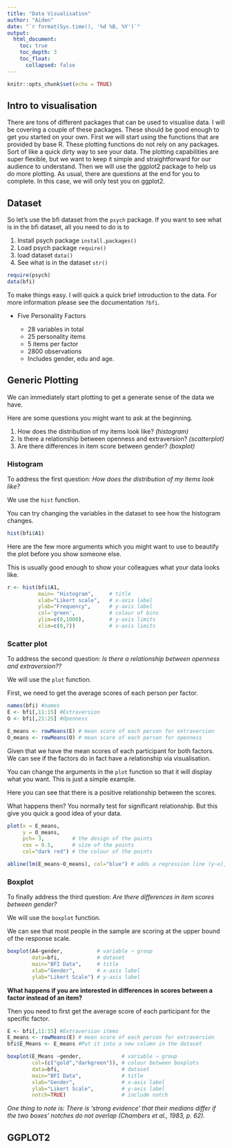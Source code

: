 ```yaml
---
title: "Data Visualisation"
author: "Aiden"
date: "`r format(Sys.time(), '%d %B, %Y')`"
output:
  html_document:
    toc: true
    toc_depth: 3
    toc_float: 
      collapsed: false
---
```


```r
knitr::opts_chunk$set(echo = TRUE)
```

## **Intro to visualisation**

There are tons of different packages that can be used to visualise data. I will be covering a couple of these packages. These should be good enough to get you started on your own. First we will start using the functions that are provided by base R. These plotting functions do not rely on any packages. Sort of like a quick dirty way to see your data. The plotting capabilities are super flexible, but we want to keep it simple and straightforward for our audience to understand. Then we will use the ggplot2 package to help us do more plotting. As usual, there are questions at the end for you to complete. In this case, we will only test you on ggplot2. 

## **Dataset** 

So let's use the bfi dataset from the `psych` package. If you want to see what is in the bfi dataset, all you need to do is to

1. Install psych package `install.packages()`
2. Load psych package `require()`
3. load dataset `data()`
4. See what is in the dataset `str()`


```r
require(psych)
data(bfi)
```


To make things easy. I will quick a quick brief introduction to the data. For more information please see the documentation `?bfi`.

* Five Personality Factors 

    + 28 variables in total
    + 25 personality items
    + 5 items per factor
    + 2800 observations
    + Includes gender, edu and age. 
    

## **Generic Plotting**

We can immediately start plotting to get a generate sense of the data we have. 

Here are some questions you might want to ask at the beginning. 

1. How does the distribution of my items look like? *(histogram)*
2. Is there a relationship between openness and extraversion? *(scatterplot)*
3. Are there differences in item score between gender? *(boxplot)*

### **Histogram**

To address the first question: *How does the distribution of my items look like?*

We use the `hist` function. 

You can try changing the variables in the dataset to see how the histogram changes. 
```r
hist(bfi$A1)
```

Here are the few more arguments which you might want to use to beautify the plot before you show someone else. 

This is usually good enough to show your colleagues what your data looks like. 
```r
r <- hist(bfi$A1,  
          main= "Histogram",     # title
          xlab="Likert scale",   # x-axis label
          ylab="Frequency",      # y-axis label
          col='green',           # colour of bins
          ylim=c(0,1000),        # y-axis limits
          xlim=c(0,7))           # x-axis limits
```

### **Scatter plot**

To address the second question: *Is there a relationship between openness and extraversion??*

We will use the `plot` function. 

First, we need to get the average scores of each person per factor. 

```r
names(bfi) #names
E <- bfi[,11:15] #Extraversion
O <- bfi[,21:25] #Openness

E_means <- rowMeans(E) # mean score of each person for extraversion
O_means <- rowMeans(O) # mean score of each person for openness
```

Given that we have the mean scores of each participant for both factors. We can see if the factors do in fact have a relationship via visualisation. 

You can change the arguments in the `plot` function so that it will display what you want. This is just a simple example. 

Here you can see that there is a positive relationship between the scores.

What happens then? You normally test for significant relationship. But this give you quick a good idea of your data. 
```r
plot(x = E_means,  
     y = O_means,
     pch= 3,         # the design of the points 
     cex = 0.5,      # size of the points
     col="dark red") # the colour of the points 

abline(lm(E_means~O_means), col="blue") # adds a regression line (y~x), aka the best fit line. The abline draws the best fit line. The best fit line is derived from using the lm(), which is the linear regression function. Using just the lm function will give you the beta estimates and the significance of the relationship between the IVs and DVs. 
```

### **Boxplot**

To finally address the third question: *Are there differences in item scores between gender?*

We will use the `boxplot` function. 

We can see that most people in the sample are scoring at the upper bound of the response scale. 


```r
boxplot(A4~gender,           # variable ~ group
        data=bfi,            # dataset
        main="BFI Data",     # title
        xlab="Gender",       # x-axis label
        ylab="Likert Scale") # y-axis label


```


**What happens if you are interested in differences in scores between a factor instead of an item?**

Then you need to first get the average score of each participant for the specific factor. 

```r
E <- bfi[,11:15] #Extraversion items
E_means <- rowMeans(E) # mean score of each person for extraversion
bfi$E_Means <- E_means #Put it into a new column in the dataset

boxplot(E_Means ~gender,             # variable ~ group
        col=(c("gold","darkgreen")), # colour between boxplots
        data=bfi,                    # dataset
        main="BFI Data",             # title
        xlab="Gender",               # x-axis label
        ylab="Likert Scale",         # y-axis label
        notch=TRUE)                  # include notch

```

*One thing to note is: There is ‘strong evidence’ that their medians differ if the two boxes' notches do not overlap  (Chambers et al., 1983, p. 62).*

## **GGPLOT2**




<script>
  (function(i,s,o,g,r,a,m){i['GoogleAnalyticsObject']=r;i[r]=i[r]||function(){
  (i[r].q=i[r].q||[]).push(arguments)},i[r].l=1*new Date();a=s.createElement(o),
  m=s.getElementsByTagName(o)[0];a.async=1;a.src=g;m.parentNode.insertBefore(a,m)
  })(window,document,'script','https://www.google-analytics.com/analytics.js','ga');

  ga('create', 'UA-98916204-1', 'auto');
  ga('send', 'pageview');

</script>
